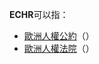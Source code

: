 '''ECHR'''可以指：
*[[歐洲人權公約|歐洲人權公約]]（{{lang-en|European Convention on Human Rights}}）
*[[歐洲人權法院|歐洲人權法院]]（{{lang-en|European Court of Human Rights}}）
{{disambig|Cat=四字拉丁字母缩写消歧义}}